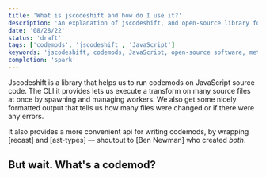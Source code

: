 ```yaml
---
title: 'What is jscodeshift and how do I use it?'
description: 'An explanation of jscodeshift, and open-source library for running codemods in JavaScript.'
date: '08/28/22'
status: 'draft'
tags: ['codemods', 'jscodeshift', 'JavaScript']
keywords: 'jscodeshift, codemods, JavaScript, open-source software, metaprogramming'
completion: 'spark'
---
```


<Dropcap>Jscodeshift</Dropcap> is a library that helps us to run codemods on JavaScript source code. The CLI it provides lets us
execute a transform on many source files at once by spawning and managing workers. We also get some nicely formatted output
that tells us how many files were changed or if there were any errors.

It also provides a more convenient api for writing codemods, by wrapping [recast] and [ast-types] — shoutout to [Ben Newman] who
created _both_.

## But wait. What's a codemod?


